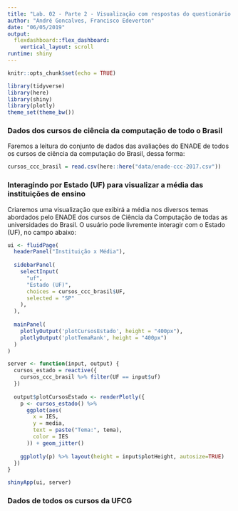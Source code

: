 ```yaml
---
title: "Lab. 02 - Parte 2 - Visualização com respostas do questionário 2017 do ENADE - AD1/CDD"
author: "André Goncalves, Francisco Edeverton"
date: "06/05/2019"
output: 
  flexdashboard::flex_dashboard:
    vertical_layout: scroll
runtime: shiny
---
```


```r
knitr::opts_chunk$set(echo = TRUE)

library(tidyverse)
library(here)
library(shiny)
library(plotly)
theme_set(theme_bw())
```

### Dados dos cursos de ciência da computação de todo o Brasil
Faremos a leitura do conjunto de dados das avaliações do ENADE de todos os cursos de ciência da computação do Brasil, dessa forma:
```r
cursos_ccc_brasil = read.csv(here::here("data/enade-ccc-2017.csv"))
```

### Interagindo por Estado (UF) para visualizar a média das instituições de ensino
Criaremos uma visualização que exibirá a média nos diversos temas abordados pelo ENADE dos cursos de Ciência da Computação de todas as universidades do Brasil. O usuário pode livremente interagir com o Estado (UF), no campo abaixo:
```r
ui <- fluidPage(
  headerPanel("Instituição x Média"),
  
  sidebarPanel(
    selectInput(
      "uf",
      "Estado (UF)",
      choices = cursos_ccc_brasil$UF,
      selected = "SP"
    ),
  ),
  
  mainPanel(
    plotlyOutput('plotCursosEstado', height = "400px"),
    plotlyOutput('plotTemaRank', height = "400px")
  )
)

server <- function(input, output) {
  cursos_estado = reactive({
    cursos_ccc_brasil %>% filter(UF == input$uf)
  })
  
  output$plotCursosEstado <- renderPlotly({
    p <- cursos_estado() %>%
      ggplot(aes(
        x = IES,
        y = media,
        text = paste("Tema:", tema),
        color = IES
      )) + geom_jitter()
    
    ggplotly(p) %>% layout(height = input$plotHeight, autosize=TRUE)
  })
}

shinyApp(ui, server)
```

### Dados de todos os cursos da UFCG

